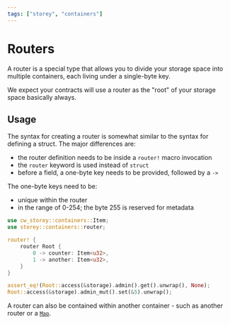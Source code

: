 ```yaml
---
tags: ["storey", "containers"]
---
```



# Routers

A router is a special type that allows you to divide your storage space into multiple containers,
each living under a single-byte key.

We expect your contracts will use a router as the "root" of your storage space basically always.

## Usage

The syntax for creating a router is somewhat similar to the syntax for defining a struct. The major
differences are:

- the router definition needs to be inside a `router!` macro invocation
- the `router` keyword is used instead of `struct`
- before a field, a one-byte key needs to be provided, followed by a `->`

The one-byte keys need to be:

- unique within the router
- in the range of 0-254; the byte 255 is reserved for metadata

```rust template="storage" showLineNumbers {4-9}
use cw_storey::containers::Item;
use storey::containers::router;

router! {
    router Root {
        0 -> counter: Item<u32>,
        1 -> another: Item<u32>,
    }
}

assert_eq!(Root::access(&storage).admin().get().unwrap(), None);
Root::access(&storage).admin_mut().set(&5).unwrap();
```

A router can also be contained within another container - such as another router or a [`Map`](map).
